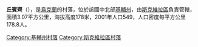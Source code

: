 {{coord|49|49|32|N|29|41|2|E|scale:30000|display=title}}

'''丘賓齊'''（{{lang-uk|Чубинці}}），是[[烏克蘭|烏克蘭]]的村落，位於該國中北部[[基輔州|基輔州]]，由[[斯克維拉區|斯克維拉區]]負責管轄，面積3.07平方公里，海拔高度178米，2001年人口549，人口密度每平方公里178.8人。

{{DEFAULTSORT:Чубинці}}
[[Category:基輔州村落|Category:基輔州村落]]
[[Category:斯克維拉區村落|Category:斯克維拉區村落]]


{{Kiev-geo-stub}}